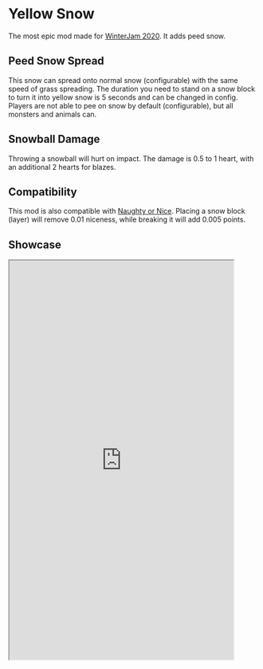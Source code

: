 # Yellow Snow


<ProjectHeader slug="yellow-snow" />

The most epic mod made for [WinterJam 2020](https://www.curseforge.com/minecraft/modpacks/mmds-winterjam-2020). It adds
peed snow.

## Peed Snow Spread

This snow can spread onto normal snow (configurable) with the same speed of grass spreading. The duration you need to
stand on a snow block to turn it into yellow snow is 5 seconds and can be changed in config. Players are not able to pee
on snow by default (configurable), but all monsters and animals can.

## Snowball Damage

Throwing a snowball will hurt on impact. The damage is 0.5 to 1 heart, with an additional 2 hearts for blazes.

## Compatibility

This mod is also compatible with [Naughty or Nice](https://www.curseforge.com/minecraft/mc-mods/naughty-or-nice).
Placing a snow block (layer) will remove 0.01 niceness, while breaking it will add 0.005 points.

## Showcase

<iframe
width="450"
height="801"
src="https://www.youtube.com/embed/dv5PyAPh-EQ"
allow="accelerometer; autoplay; clipboard-write; encrypted-media; gyroscope; picture-in-picture"
allowFullScreen></iframe>
